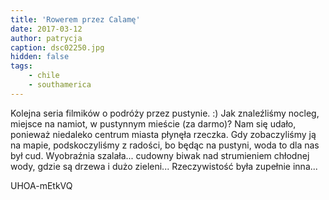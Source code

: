 ```yaml
---
title: 'Rowerem przez Calamę'
date: 2017-03-12
author: patrycja
caption: dsc02250.jpg
hidden: false
tags: 
    - chile
    - southamerica
---
```


Kolejna seria filmików o podróży przez pustynie. :) Jak znaleźliśmy nocleg, miejsce na namiot, w pustynnym mieście (za darmo)? Nam się udało, ponieważ niedaleko centrum miasta płynęła rzeczka. Gdy zobaczyliśmy ją na mapie, podskoczyliśmy z radości, bo będąc na pustyni, woda to dla nas był cud. Wyobraźnia szalała... cudowny biwak nad strumieniem chłodnej wody, gdzie są drzewa i dużo zieleni... Rzeczywistość była zupełnie inna...

<youtube>UHOA-mEtkVQ</youtube>